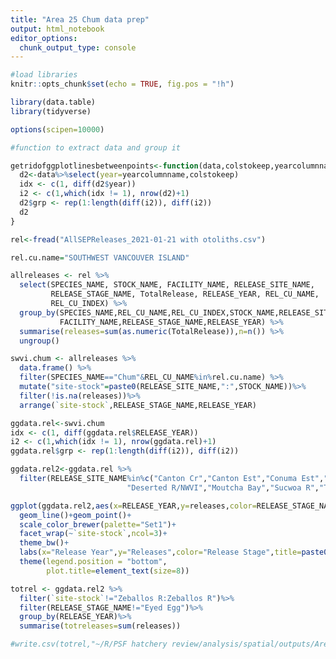 ```yaml
---
title: "Area 25 Chum data prep"
output: html_notebook
editor_options: 
  chunk_output_type: console
---
```



```r
#load libraries
knitr::opts_chunk$set(echo = TRUE, fig.pos = "!h")

library(data.table)
library(tidyverse)

options(scipen=10000)

```


```r
#function to extract data and group it

getridofggplotlinesbetweenpoints<-function(data,colstokeep,yearcolumnname) {
  d2<-data%>%select(year=yearcolumnname,colstokeep)
  idx <- c(1, diff(d2$year))
  i2 <- c(1,which(idx != 1), nrow(d2)+1)
  d2$grp <- rep(1:length(diff(i2)), diff(i2))
  d2
}
```


```r
rel<-fread("AllSEPReleases_2021-01-21 with otoliths.csv")

rel.cu.name="SOUTHWEST VANCOUVER ISLAND"

allreleases <- rel %>%
  select(SPECIES_NAME, STOCK_NAME, FACILITY_NAME, RELEASE_SITE_NAME,
         RELEASE_STAGE_NAME, TotalRelease, RELEASE_YEAR, REL_CU_NAME,
         REL_CU_INDEX) %>%
  group_by(SPECIES_NAME,REL_CU_NAME,REL_CU_INDEX,STOCK_NAME,RELEASE_SITE_NAME,
           FACILITY_NAME,RELEASE_STAGE_NAME,RELEASE_YEAR) %>%
  summarise(releases=sum(as.numeric(TotalRelease)),n=n()) %>% 
  ungroup()

swvi.chum <- allreleases %>% 
  data.frame() %>% 
  filter(SPECIES_NAME=="Chum"&REL_CU_NAME%in%rel.cu.name) %>%
  mutate("site-stock"=paste0(RELEASE_SITE_NAME,":",STOCK_NAME))%>%
  filter(!is.na(releases))%>%
  arrange(`site-stock`,RELEASE_STAGE_NAME,RELEASE_YEAR)

ggdata.rel<-swvi.chum
idx <- c(1, diff(ggdata.rel$RELEASE_YEAR))
i2 <- c(1,which(idx != 1), nrow(ggdata.rel)+1)
ggdata.rel$grp <- rep(1:length(diff(i2)), diff(i2))

ggdata.rel2<-ggdata.rel %>% 
  filter(RELEASE_SITE_NAME%in%c("Canton Cr","Canton Est","Conuma Est","Conuma R Up","Conuma R",
                          "Deserted R/NWVI","Moutcha Bay","Sucwoa R","Tlupana R","Zeballos R"))

ggplot(ggdata.rel2,aes(x=RELEASE_YEAR,y=releases,color=RELEASE_STAGE_NAME,group=grp))+
  geom_line()+geom_point()+
  scale_color_brewer(palette="Set1")+
  facet_wrap(~`site-stock`,ncol=3)+
  theme_bw()+
  labs(x="Release Year",y="Releases",color="Release Stage",title=paste0(species,": ",paste0(rel.cu.name,collapse=" ")))+
  theme(legend.position = "bottom",
        plot.title=element_text(size=8))
```


```r
totrel <- ggdata.rel2 %>% 
  filter(`site-stock`!="Zeballos R:Zeballos R")%>%
  filter(RELEASE_STAGE_NAME!="Eyed Egg")%>%
  group_by(RELEASE_YEAR)%>%
  summarise(totreleases=sum(releases))

#write.csv(totrel,"~/R/PSF hatchery review/analysis/spatial/outputs/Area 25 chum releases totals.csv")
```

